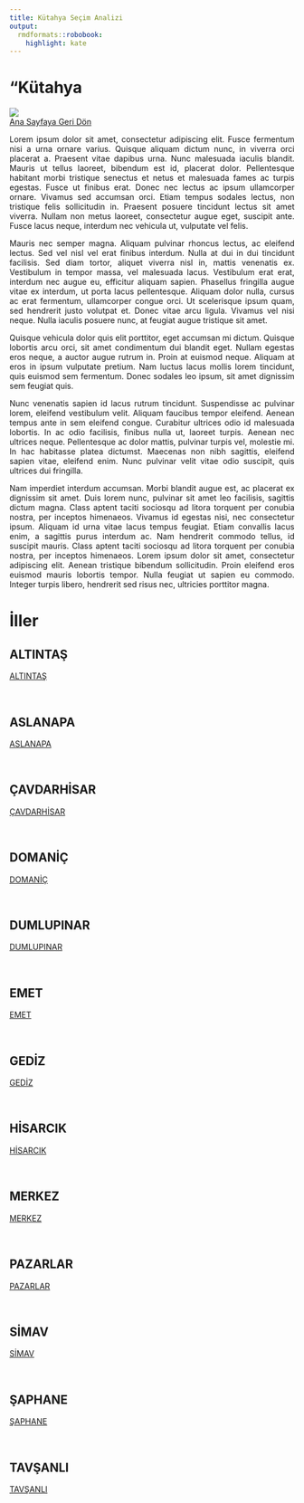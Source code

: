 ```yaml
---
title: Kütahya Seçim Analizi
output:
  rmdformats::robobook:
    highlight: kate
---
```

# "Kütahya

<img src="https://ontheworldmap.com/turkey/map-of-turkey.jpg" ><br>
 <a href="https://aiasci.github.io/secimdeneme/">Ana Sayfaya Geri Dön</a> <br>


::: {style="text-align: justify;"}
Lorem ipsum dolor sit amet, consectetur adipiscing elit. Fusce fermentum nisi a urna ornare varius. Quisque aliquam dictum nunc, in viverra orci placerat a. Praesent vitae dapibus urna. Nunc malesuada iaculis blandit. Mauris ut tellus laoreet, bibendum est id, placerat dolor. Pellentesque habitant morbi tristique senectus et netus et malesuada fames ac turpis egestas. Fusce ut finibus erat. Donec nec lectus ac ipsum ullamcorper ornare. Vivamus sed accumsan orci. Etiam tempus sodales lectus, non tristique felis sollicitudin in. Praesent posuere tincidunt lectus sit amet viverra. Nullam non metus laoreet, consectetur augue eget, suscipit ante. Fusce lacus neque, interdum nec vehicula ut, vulputate vel felis.
:::


::: {style="text-align: justify;"}
Mauris nec semper magna. Aliquam pulvinar rhoncus lectus, ac eleifend lectus. Sed vel nisl vel erat finibus interdum. Nulla at dui in dui tincidunt facilisis. Sed diam tortor, aliquet viverra nisl in, mattis venenatis ex. Vestibulum in tempor massa, vel malesuada lacus. Vestibulum erat erat, interdum nec augue eu, efficitur aliquam sapien. Phasellus fringilla augue vitae ex interdum, ut porta lacus pellentesque. Aliquam dolor nulla, cursus ac erat fermentum, ullamcorper congue orci. Ut scelerisque ipsum quam, sed hendrerit justo volutpat et. Donec vitae arcu ligula. Vivamus vel nisi neque. Nulla iaculis posuere nunc, at feugiat augue tristique sit amet.
:::


::: {style="text-align: justify;"}
Quisque vehicula dolor quis elit porttitor, eget accumsan mi dictum. Quisque lobortis arcu orci, sit amet condimentum dui blandit eget. Nullam egestas eros neque, a auctor augue rutrum in. Proin at euismod neque. Aliquam at eros in ipsum vulputate pretium. Nam luctus lacus mollis lorem tincidunt, quis euismod sem fermentum. Donec sodales leo ipsum, sit amet dignissim sem feugiat quis.
:::


::: {style="text-align: justify;"}
Nunc venenatis sapien id lacus rutrum tincidunt. Suspendisse ac pulvinar lorem, eleifend vestibulum velit. Aliquam faucibus tempor eleifend. Aenean tempus ante in sem eleifend congue. Curabitur ultrices odio id malesuada lobortis. In ac odio facilisis, finibus nulla ut, laoreet turpis. Aenean nec ultrices neque. Pellentesque ac dolor mattis, pulvinar turpis vel, molestie mi. In hac habitasse platea dictumst. Maecenas non nibh sagittis, eleifend sapien vitae, eleifend enim. Nunc pulvinar velit vitae odio suscipit, quis ultrices dui fringilla.
:::


::: {style="text-align: justify;"}
Nam imperdiet interdum accumsan. Morbi blandit augue est, ac placerat ex dignissim sit amet. Duis lorem nunc, pulvinar sit amet leo facilisis, sagittis dictum magna. Class aptent taciti sociosqu ad litora torquent per conubia nostra, per inceptos himenaeos. Vivamus id egestas nisi, nec consectetur ipsum. Aliquam id urna vitae lacus tempus feugiat. Etiam convallis lacus enim, a sagittis purus interdum ac. Nam hendrerit commodo tellus, id suscipit mauris. Class aptent taciti sociosqu ad litora torquent per conubia nostra, per inceptos himenaeos. Lorem ipsum dolor sit amet, consectetur adipiscing elit. Aenean tristique bibendum sollicitudin. Proin eleifend eros euismod mauris lobortis tempor. Nulla feugiat ut sapien eu commodo. Integer turpis libero, hendrerit sed risus nec, ultricies porttitor magna. 
:::

# İller


## ALTINTAŞ

 <a href="ALTINTAŞ">ALTINTAŞ</a> 

<br>


## ASLANAPA

 <a href="ASLANAPA">ASLANAPA</a> 

<br>


## ÇAVDARHİSAR

 <a href="ÇAVDARHİSAR">ÇAVDARHİSAR</a> 

<br>


## DOMANİÇ

 <a href="DOMANİÇ">DOMANİÇ</a> 

<br>


## DUMLUPINAR

 <a href="DUMLUPINAR">DUMLUPINAR</a> 

<br>


## EMET

 <a href="EMET">EMET</a> 

<br>


## GEDİZ

 <a href="GEDİZ">GEDİZ</a> 

<br>


## HİSARCIK

 <a href="HİSARCIK">HİSARCIK</a> 

<br>


## MERKEZ

 <a href="MERKEZ">MERKEZ</a> 

<br>


## PAZARLAR

 <a href="PAZARLAR">PAZARLAR</a> 

<br>


## SİMAV

 <a href="SİMAV">SİMAV</a> 

<br>


## ŞAPHANE

 <a href="ŞAPHANE">ŞAPHANE</a> 

<br>


## TAVŞANLI

 <a href="TAVŞANLI">TAVŞANLI</a> 

<br>
